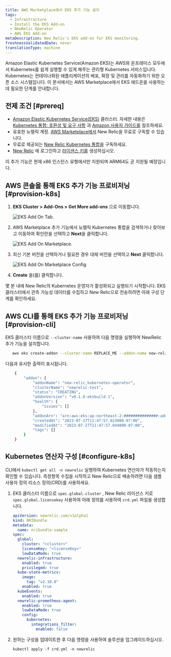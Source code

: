 ```yaml
---
title: AWS Marketplace에서 EKS 추가 기능 설치
tags:
  - Infrastructure
  - Install the EKS Add-on
  - NewRelic Operator
  - AWS EKS Add-on
metaDescription: New Relic's EKS add-on for EKS monitoring.
freshnessValidatedDate: never
translationType: machine
---
```





Amazon Elastic Kubernetes Service(Amazon EKS)는 AWS와 온프레미스 모두에서 Kubernetes를 쉽게 실행할 수 있게 해주는 관리형 Kubernetes 서비스입니다. Kubernetes는 컨테이너화된 애플리케이션의 배포, 확장 및 관리를 자동화하기 위한 오픈 소스 시스템입니다. 이 문서에서는 AWS Marketplace에서 EKS 애드온을 사용하는 데 필요한 단계를 안내합니다.

## 전제 조건 [#prereq]

* [Amazon Elastic Kubernetes Service(EKS)](https://docs.aws.amazon.com/eks/latest/userguide/what-is-eks.html) 클러스터. 자세한 내용은 [Kubernetes 통합: 호환성 및 요구 사항](/docs/kubernetes-pixie/kubernetes-integration/get-started/kubernetes-integration-compatibility-requirements/) 과 [Amazon 사용자 가이드를](https://docs.aws.amazon.com/eks/latest/userguide/create-cluster.html) 참조하세요.
* 유효한 뉴렐릭 계정. [AWS Marketplace에서](https://aws.amazon.com/marketplace/pp/prodview-ov56chowabeb4?sr=0-3&ref_=beagle&applicationId=AWS-Marketplace-Console) New Relic을 무료로 구독할 수 있습니다.
* 무료로 제공되는 [New Relic Kubernetes 통합을](https://aws.amazon.com/marketplace/pp/prodview-gcywa6keq2ajy?applicationId=AWS-Marketplace-Console&ref_=beagle&sr=0-5) 구독하세요.
* [New Relic](https://one.newrelic.com/) 에 로그인하고 [라이센스 키를](https://one.newrelic.com/api-keys) 생성하십시오.

<Callout variant="important">
  이 추가 기능은 현재 x86 인스턴스 유형에서만 지원되며 ARM64도 곧 지원될 예정입니다.
</Callout>

## AWS 콘솔을 통해 EKS 추가 기능 프로비저닝 [#provision-k8s]

1. <DoNotTranslate>**EKS Cluster > Add-Ons > Get More add-ons**</DoNotTranslate> 으로 이동합니다.

   <img
     title="eksAddOnTab.png"
     alt="EKS Add On Tab."
     src={eksAddOnTab}
   />

2. AWS Marketplace 추가 기능에서 뉴렐릭 Kubernetes 통합을 검색하거나 찾아보고 이동하여 확인란을 선택하고 <DoNotTranslate>**Next**</DoNotTranslate>을 클릭합니다.

   <img
     title="eksAddOnMarketplace.png"
     alt="EKS Add On Marketplace."
     src={eksAddOnMarketplace}
   />

3. 최신 기본 버전을 선택하거나 필요한 경우 대체 버전을 선택하고 <DoNotTranslate>**Next**</DoNotTranslate> 클릭합니다.

   <img
     title="eksAddOnMarketplaceConfig.png"
     alt="EKS Add On Marketplace Config"
     src={eksAddOnMarketplaceConfig}
   />

4. <DoNotTranslate>**Create**</DoNotTranslate> 을(를) 클릭합니다.

몇 분 내에 New Relic의 Kubernetes 운영자가 활성화되고 실행되기 시작합니다. EKS 클러스터에서 관측 가능성 데이터를 수집하고 New Relic으로 전송하려면 아래 구성 단계를 확인하세요.

## AWS CLI를 통해 EKS 추가 기능 프로비저닝 [#provision-cli]

EKS 클러스터 이름으로 `--cluster-name` 사용하여 다음 명령을 실행하여 NewRelic 추가 기능을 설치합니다.

```bash
   aws eks create-addon --cluster-name REPLACE_ME --addon-name new-relic_kubernetes-operator
```

다음과 유사한 출력이 표시됩니다.

```bash
    {
        "addon": {
            "addonName": "new-relic_kubernetes-operator",
            "clusterName": "newrelic-test",
            "status": "CREATING",
            "addonVersion": "v0.1.8-eksbuild.1",
            "health": {
                "issues": []
            },
            "addonArn": "arn:aws:eks:ap-northeast-2:###############:addon/kubecon2023-127/new-relic_kubernetes-operator/6cc5e7b7-d8f1-5fa0-c668-2bc9727e16b3",
            "createdAt": "2023-07-27T11:47:57.023000-07:00",
            "modifiedAt": "2023-07-27T11:47:57.044000-07:00",
            "tags": {}
        }
    }
```

## Kubernetes 연산자 구성 [#configure-k8s]

CLI에서 `kubectl get all -n newrelic` 실행하여 Kubernetes 연산자가 작동하는지 확인할 수 있습니다. 측정항목 수집을 시작하고 New Relic으로 배송하려면 다음 샘플 사용자 정의 리소스 정의(CRD)를 사용하세요.

1. EKS 클러스터 이름으로 `spec.global.cluster` , New Relic 라이선스 키로 `spec.global.licensekey` 사용하여 아래 정의를 사용하여 `crd.yml` 파일을 생성합니다.

   ```yml
   apiVersion: newrelic.com/v1alpha1
   kind: NRIBundle
   metadata:
     name: nribundle-sample
   spec:
     global:
       cluster: "<cluster>"
       licenseKey: "<licenseKey>"
       lowDataMode: true
     newrelic-infrastructure:
       enabled: true
       privileged: true
     kube-state-metrics:
       image:
         tag: "v2.10.0"
       enabled: true
     kubeEvents:
       enabled: true
     newrelic-prometheus-agent:
       enabled: true
       lowDataMode: true
       config:
         kubernetes:
           integrations_filter:
             enabled: false
   ```

2. 원하는 구성을 업데이트한 후 다음 명령을 사용하여 솔루션을 업그레이드하십시오.

   ```
   kubectl apply -f crd.yml -n newrelic
   ```